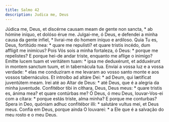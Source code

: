 ```yaml
---
title: Salmo 42
description: Judica me, Deus
---
```


<div class="side-by-side not-content">
  <span class="text-justify">
    Júdica me, Deus, et discérne causam meam de gente non sancta, * ab hómine
    iníquo, et dolóso érue me.
  </span>
  <span class="text-justify">
    Julgai-me, ó Deus, e defendei a minha causa da gente infiel, * livrai-me do
    homem iníquo e ardiloso.
  </span>
  <span class="text-justify">
    Quia Tu es, Deus, fortitúdo mea: * quare me repulísti? et quare tristis
    incédo, dum afflígit me inimícus?
  </span>
  <span class="text-justify">
    Pois Vós sois a minha fortaleza, ó Deus: * porque me repelistes? E porque
    hei-de andar triste, enquanto me aflige o inimigo?
  </span>
  <span class="text-justify">
    Emítte lucem tuam et veritátem tuam: * ipsa me deduxérunt, et adduxérunt in
    montem sanctum tuum, et in tabernácula tua.
  </span>
  <span class="text-justify">
    Enviai a vossa luz e a vossa verdade: * elas me conduziram e me levaram ao
    vosso santo monte e aos vossos tabernáculos.
  </span>
  <span class="text-justify">
    Et introíbo ad altáre Dei: * ad Deum, qui lætíficat juventútem meam.
  </span>
  <span class="text-justify">
    Irei até ao Altar de Deus: * até Deus, que é a alegria da minha juventude.
  </span>
  <span class="text-justify">
    Confitébor tibi in cíthara, Deus, Deus meus: * quare tristis es, ánima mea?
    et quare contúrbas me?
  </span>
  <span class="text-justify">
    Ó Deus, ó meu Deus, louvar-Vos-ei com a cítara: * porque estás triste, alma
    minha? E porque me conturbas?
  </span>
  <span class="text-justify">
    Spera in Deo, quóniam adhuc confitébor illi: * salutáre vultus mei, et Deus
    meus.
  </span>
  <span class="text-justify">
    Confia em Deus, porque ainda O louvarei: * a Ele que é a salvação do meu
    rosto e o meu Deus.
  </span>
</div>

